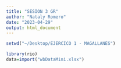```yaml
---
title: "SESION 3 GR"
author: "Nataly Romero"
date: "2023-04-29"
output: html_document
---
```

```r
setwd("~/Desktop/EJERCICO 1 - MAGALLANES")
```

```r
library(rio)
data=import("wbDataMini.xlsx")
```



